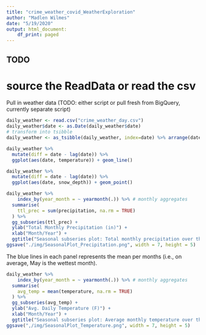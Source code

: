 ```yaml
---
title: "crime_weather_covid_WeatherExploration"
author: "Madlen Wilmes"
date: "5/19/2020"
output: html_document:
    df_print: paged
---
```


## TODO
# source the ReadData or read the csv
Pull in weather data (TODO: either script or pull fresh from BigQuery, currently separate script)

```r
daily_weather <- read.csv("crime_weather_day.csv")
daily_weather$date <- as.Date(daily_weather$date)
# transform into tsibble
daily_weather <- as_tsibble(daily_weather, index=date) %>% arrange(date)
```


```r
daily_weather %>% 
  mutate(diff = date - lag(date)) %>%
  ggplot(aes(date, temperature)) + geom_line()
```


```r
daily_weather %>% 
  mutate(diff = date - lag(date)) %>%
  ggplot(aes(date, snow_depth)) + geom_point()
```


```r
daily_weather %>%
    index_by(year_month = ~ yearmonth(.)) %>% # monthly aggregates
  summarise(
    ttl_prec = sum(precipitation, na.rm = TRUE)
  ) %>%
  gg_subseries(ttl_prec) +
  ylab("Total Monthly Precipitation (in)") +
  xlab("Month/Year") +
  ggtitle("Seasonal subseries plot: Total monthly precipitation over the years")
ggsave("./img/SeasonalPlot_Precipitation.png", width = 7, height = 5)
```

The blue lines in each panel represents the mean per months (i.e., on average, May is the wettest month).

```r
daily_weather %>%
    index_by(year_month = ~ yearmonth(.)) %>% # monthly aggregates
  summarise(
    avg_temp = mean(temperature, na.rm = TRUE)
  ) %>%
  gg_subseries(avg_temp) +
  ylab("Avg. Daily Temperature (F)") +
  xlab("Month/Year") +
  ggtitle("Seasonal subseries plot: Average monthly temperature over the years")
ggsave(",/img/SeasonalPlot_Temperature.png", width = 7, height = 5)
```
